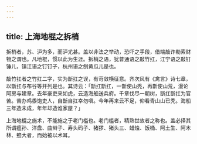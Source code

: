 ```yaml
---
---
---
```

title: 上海地棍之拆梢
---



拆梢者，苏、沪为多，而沪尤甚。盖以非法之举动，恐吓之手段，借端敲诈勒索财物之谓也。凡地棍，惯以此为生涯。拆梢之语，犹普通语之敲竹扛，江宁语之敲钉锤儿，镇江语之钉钉子，杭州语之刨黄瓜儿是也。

敲竹扛者之竹扛二字，实为斮扛之误，有苛敛横征意。齐次风有《禽言》诗七章，以斮扛与布谷等并列是也。其诗云：「斮扛斮扛，一斮使山秃，再斮使山荒，漫论阿房与建章。去年豪吏来如虎，云造海船送兵府。千章伐尽一朝树，斮扛斮扛为官苦。苦办鸡黍饱吏人，自斮自扛幸勿嗔。今年再来云不足，仰看青山山已秃。海船三年造未成，年年却造谁家屋？」

上海地棍之施术，不能施之于老门槛也。老门槛者，精熟世故者之称也。盖必择其所谓瘟孙、洋盘、曲辫子、寿头码子、猪猡、猪头三、蜡烛、饭桶、阿土生、阿木林、戆大者，而始被以术耳。